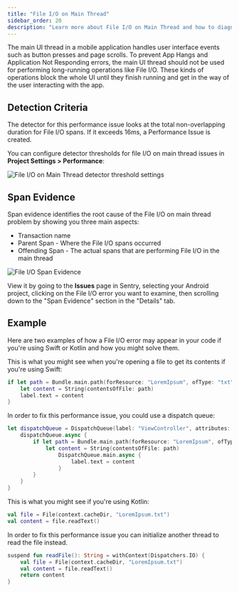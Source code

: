 ```yaml
---
title: "File I/O on Main Thread"
sidebar_order: 20
description: "Learn more about File I/O on Main Thread and how to diagnose and fix these issues."
---
```


The main UI thread in a mobile application handles user interface events such as button presses and page scrolls. To prevent App Hangs and Application Not Responding errors, the main UI thread should not be used for performing long-running operations like File I/O. These kinds of operations block the whole UI until they finish running and get in the way of the user interacting with the app.

## Detection Criteria

The detector for this performance issue looks at the total non-overlapping duration for File I/O spans. If it exceeds 16ms, a Performance Issue is created.

You can configure detector thresholds for file I/O on main thread issues in **Project Settings > Performance**:

![File I/O on Main Thread detector threshold settings](file-main-thread-io-detector-settings.png)

## Span Evidence

Span evidence identifies the root cause of the File I/O on main thread problem by showing you three main aspects:

- Transaction name
- Parent Span - Where the File I/O spans occurred
- Offending Span - The actual spans that are performing File I/O in the main thread

![File I/O Span Evidence](file-io.png)

View it by going to the **Issues** page in Sentry, selecting your Android project, clicking on the File I/O error you want to examine, then scrolling down to the "Span Evidence" section in the "Details" tab.

## Example

Here are two examples of how a File I/O error may appear in your code if you're using Swift or Kotlin and how you might solve them.

This is what you might see when you're opening a file to get its contents if you're using Swift:

```swift
if let path = Bundle.main.path(forResource: "LoremIpsum", ofType: "txt") {
    let content = String(contentsOfFile: path)
    label.text = content
}
```

In order to fix this performance issue, you could use a dispatch queue:

```swift
let dispatchQueue = DispatchQueue(label: "ViewController", attributes: .concurrent) {
    dispatchQueue.async {
        if let path = Bundle.main.path(forResource: "LoremIpsum", ofType: "txt") {
            let content = String(contentsOfFile: path)
                DispatchQueue.main.async {
                    label.text = content
                }
        }
    }
}
```

This is what you might see if you're using Kotlin:

```kotlin
val file = File(context.cacheDir, "LoremIpsum.txt")
val content = file.readText()
```

In order to fix this performance issue you can initialize another thread to read the file instead.

```kotlin
suspend fun readFile(): String = withContext(Dispatchers.IO) {
    val file = File(context.cacheDir, "LoremIpsum.txt")
    val content = file.readText()
    return content
}
```
